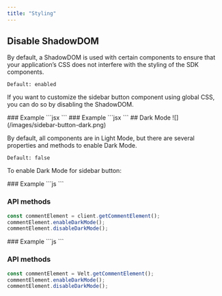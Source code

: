 ```yaml
---
title: "Styling"
---
```




## Disable ShadowDOM
By default, a ShadowDOM is used with certain components to ensure that your application’s CSS does not interfere with the styling of the SDK components.

`Default: enabled`

If you want to customize the sidebar button component using global CSS, you can do so by disabling the ShadowDOM.

<Tabs>

<Tab title="React / Next.js">
### Example
```jsx
<VeltSidebarButton shadowDom={false} />
```

</Tab>

<Tab title="HTML">
### Example
```jsx
<velt-sidebar-button shadow-dom="false"></velt-sidebar-button>
```
</Tab>
</Tabs>
## Dark Mode
![](/images/sidebar-button-dark.png)

By default, all components are in Light Mode, but there are several properties and methods to enable Dark Mode.

`Default: false`

To enable Dark Mode for sidebar button:
<Tabs>

<Tab title="React / Next.js">
### Example
```js
<VeltSidebarButton darkMode={true} />
```

### API methods

```jsx
const commentElement = client.getCommentElement();
commentElement.enableDarkMode();
commentElement.disableDarkMode();
```

</Tab>

<Tab title="HTML">
### Example
```js
<velt-sidebar-button dark-mode="true"></velt-sidebar-button>
```

### API methods

```jsx
const commentElement = Velt.getCommentElement();
commentElement.enableDarkMode();
commentElement.disableDarkMode();
```

</Tab>
</Tabs>
